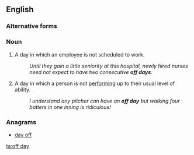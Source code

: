 ==English==

===Alternative forms===
{{alternative spelling of|off-day|lang=en}}

===Noun===
{{en-noun|head=[[off]] [[day]]}}

# A day in which an employee is not scheduled to work.
#: ''Until they gain a little seniority at this hospital, newly hired nurses need not expect to  have two consecutive '''off days'''.''  
# A day in which a person is not [[perform]]ing up to their usual level of ability.
#: ''I understand any pitcher can have an '''off day''' but walking four batters in one inning is ridiculous!''

===Anagrams===
* [[day off#English|day off]]

[[ta:off day]]